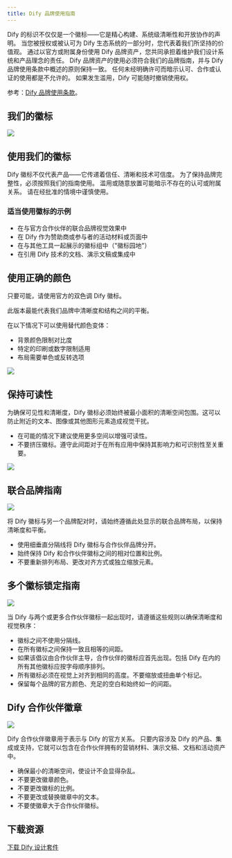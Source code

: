 ```yaml
---
title: Dify 品牌使用指南
---
```


Dify 的标识不仅仅是一个徽标——它是精心构建、系统级清晰性和开放协作的声明。
当您被授权或被认可为 Dify 生态系统的一部分时，您代表着我们所坚持的价值观。
通过以官方或附属身份使用 Dify 品牌资产，您共同承担着维护我们设计系统和产品理念的责任。
Dify 品牌资产的使用必须符合我们的品牌指南，并与 Dify 品牌使用条款中概述的原则保持一致。
任何未经明确许可而暗示认可、合作或认证的使用都是不允许的。
如果发生滥用，Dify 可能随时撤销使用权。

参考：[Dify 品牌使用条款](/zh-hans/resources/about-dify/dify-brand-usage-terms)。

## 我们的徽标

![](https://assets-docs.dify.ai/2025/05/8fdc43456b4eaa80a97144f572734d15.png)

## 使用我们的徽标

Dify 徽标不仅代表产品——它传递着信任、清晰和技术可信度。
为了保持品牌完整性，必须按照我们的指南使用。
滥用或随意放置可能暗示不存在的认可或附属关系。
请在经批准的情境中谨慎使用。

### 适当使用徽标的示例

- 在与官方合作伙伴的联合品牌视觉效果中
- 在 Dify 作为赞助商或参与者的活动材料或页面中
- 在与其他工具一起展示的徽标组中（"徽标园地"）
- 在引用 Dify 技术的文档、演示文稿或集成中

## 使用正确的颜色

只要可能，请使用官方的双色调 Dify 徽标。

此版本最能代表我们品牌中清晰度和结构之间的平衡。

在以下情况下可以使用替代颜色变体：

- 背景颜色限制对比度
- 特定的印刷或数字限制适用
- 布局需要单色或反转选项

![](https://assets-docs.dify.ai/2025/05/099d7f811983533566c3269dd7e3ccd2.png)

## 保持可读性

为确保可见性和清晰度，Dify 徽标必须始终被最小面积的清晰空间包围。这可以防止附近的文本、图像或其他图形元素造成视觉干扰。
- 在可能的情况下建议使用更多空间以增强可读性。
- 不要挤压徽标。遵守此间距对于在所有应用中保持其影响力和可识别性至关重要。

![](https://assets-docs.dify.ai/2025/05/e001f6009c7a64c97f7174c7efc7c061.png)

## 联合品牌指南

![](https://assets-docs.dify.ai/2025/05/68800461c5b609f960446236d9022105.png)

将 Dify 徽标与另一个品牌配对时，请始终遵循此处显示的联合品牌布局，以保持清晰度和平衡。
- 使用细垂直分隔线将 Dify 徽标与合作伙伴品牌分开。
- 始终保持 Dify 和合作伙伴徽标之间的相对位置和比例。
- 不要重新排列布局、更改对齐方式或独立缩放元素。
 
## 多个徽标锁定指南

![](https://assets-docs.dify.ai/2025/05/234b116641e2590d656f5318ad2f02cc.png)

当 Dify 与两个或更多合作伙伴徽标一起出现时，请遵循这些规则以确保清晰度和视觉秩序：

- 徽标之间不使用分隔线。
- 在所有徽标之间保持一致且相等的间距。
- 如果该倡议由合作伙伴主导，合作伙伴的徽标应首先出现。包括 Dify 在内的所有其他徽标应按字母顺序排列。
- 所有徽标必须在视觉上对齐到相同的高度。不要缩放或扭曲单个标记。
- 保留每个品牌的官方颜色、充足的空白和始终如一的间距。

## Dify 合作伙伴徽章

![](https://assets-docs.dify.ai/2025/05/3429fc70b342164bf145825fb47cc1fd.png)

Dify 合作伙伴徽章用于表示与 Dify 的官方关系。
只要内容涉及 Dify 的产品、集成或支持，它就可以包含在合作伙伴拥有的营销材料、演示文稿、文档和活动资产中。
- 确保最小的清晰空间，使设计不会显得杂乱。
- 不要更改徽章颜色。
- 不要更改徽标的比例。
- 不要更改或替换徽章中的文本。
- 不要使徽章大于合作伙伴徽标。

## 下载资源

[下载 Dify 设计套件](https://assets-docs.dify.ai/2025/05/5f547d3718bf32067849d9a83d9c92cf.zip)
